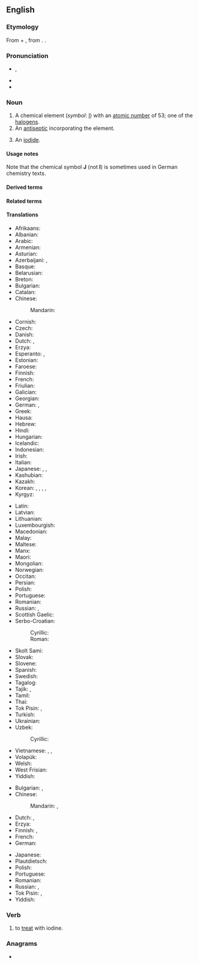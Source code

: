 ==English==
{{elements|en|I|tellurium|Te|xenon|Xe}}

===Etymology===
From {{der|en|fr|iode}} + {{af|en|-ine}}, from {{der|en|grc|ἰοειδής|t=violet}}. {{coin|en|Humphry Davy|nat=British|occ=chemist|in=1814}}.
{{wikipedia}}

===Pronunciation===
* {{enPR|ī'ədīn, ī'ədĭn, ī'ədēn}}, {{IPA|en|/ˈaɪ.əˌdaɪn, -dɪn, -diːn/}}
* {{audio|en|en-us-iodine.ogg|Audio (US)}}
* {{audio|en|en-uk-iodine.ogg|Audio (UK)}}

===Noun===
{{en-noun|-|s}}

# A chemical element (''symbol'': [[I]]) with an [[atomic number]] of 53; one of the [[halogen]]s.
# An [[antiseptic]] incorporating the element.
#: {{syn|en|tincture of iodine}}
# {{lb|en|countable|uncountable|obsolete}} An [[iodide]].

====Usage notes====
Note that the chemical symbol '''J''' (not '''I''') is sometimes used in German chemistry texts.

====Derived terms====
{{der4
|en|[[iod-]], [[iodo-]]
|iodimetry
|iodinate
|iodination
|iodine-125
|iodine-131
|iodine cyanide
|iodine green
|iodine heptafluoride
|iodine monochloride
|iodine number
|iodine pentafluoride
|iodine pentoxide
|iodine scarlet
|iodine trichloride
|iodine value
|iodine yellow
|[[iodinised]], [[iodinized]]
|iodite
|iodyrite
|radioiodine
|thyro-iodine
|tincture of iodine
}}

====Related terms====
{{rel4
|en|iodate
|iode
|iodic
|iodide
|iodipin
|[[iodise]], [[iodize]]
|iodous
}}

====Translations====
{{trans-top|element}}
* Afrikaans: {{t|af|jood}}
* Albanian: {{t+|sq|jod}}
* Arabic: {{t|ar|يُود|m}}
* Armenian: {{t+|hy|յոդ}}
* Asturian: {{t|ast|yodu|m}}
* Azerbaijani: {{t|az|yod}}, {{t|az|iod}}
* Basque: {{t|eu|iodoa}}
* Belarusian: {{t|be|ёд|m}}
* Breton: {{t|br|iod|m}}
* Bulgarian: {{t+|bg|йод|m}}
* Catalan: {{t+|ca|iode}}
* Chinese:
*: Mandarin: {{t+|cmn|碘|tr=diǎn}}
* Cornish: {{t|kw|eyodyn}}
* Czech: {{t+|cs|jód|m}}
* Danish: {{t+|da|jod}}
* Dutch: {{t+|nl|jood|n}}, {{t+|nl|jodium|n}}
* Erzya: {{t|myv|ёда}}
* Esperanto: {{t+|eo|jodo}}, {{t+|eo|iodo}}
* Estonian: {{t+|et|jood}}
* Faroese: {{t|fo|jod}}
* Finnish: {{t+|fi|jodi}}
* French: {{t+|fr|iode|m}}
* Friulian: {{t|fur|jodi}}
* Galician: {{t+|gl|iodo}}
* Georgian: {{t|ka|იოდი}}
* German: {{t|de|Jod|n}}, {{q|chemistry also}} {{t|de|Iod|n}}
* Greek: {{t+|el|ιώδιο|n}}
* Hausa: {{t|ha|aidin|m}}
* Hebrew: {{t+|he|יוד|m|tr=yod}}
* Hindi: {{t|hi|जंबुकी}}
* Hungarian: {{t+|hu|jód}}
* Icelandic: {{t+|is|joð}}
* Indonesian: {{t+|id|yodium}}
* Irish: {{t|ga|iaidín}}
* Italian: {{t+|it|iodio|m}}
* Japanese: {{t+|ja|ヨウ素|tr=ようそ, yōso}}, {{t+|ja|沃素|tr=ようそ, yōso}}, {{t+|ja|ヨード|tr=yōdo}}
* Kashubian: {{t|csb|jód}}
* Kazakh: {{t|kk|йод}}
* Korean: {{t+|ko|요오드}}, {{t|ko|옥도(沃度)}}, {{t|ko|옥소(沃素)}}, {{t|ko|요오듐}}, {{t+|ko|아이오딘}}
* Kyrgyz: {{t+|ky|йод}}
{{trans-mid}}
* Latin: {{t+|la|iodium}}
* Latvian: {{t+|lv|jods|m}}
* Lithuanian: {{t+|lt|jodas}}
* Luxembourgish: {{t|lb|Iod}}
* Macedonian: {{t|mk|јод|m}}
* Malay: {{t|ms|iodin}}
* Maltese: {{t|mt|jodju|m}}
* Manx: {{t|gv|eeadeen}}
* Maori: {{t|mi|hautawa}}
* Mongolian: {{t|mn|йод}}
* Norwegian: {{t+|no|jod}}
* Occitan: {{t|oc|iòde|m}}
* Persian: {{t+|fa|ید|tr=yod}}
* Polish: {{t+|pl|jod|m}}
* Portuguese: {{t+|pt|iodo}}
* Romanian: {{t+|ro|iod|n}}
* Russian: {{t+|ru|йод|m}}, {{t+|ru|ио́д|m}}
* Scottish Gaelic: {{t|gd|ìodain}}
* Serbo-Croatian:
*: Cyrillic: {{t|sh|јо̑д|m}}
*: Roman: {{t+|sh|jȏd|m}}
* Skolt Sami: {{t|sms|jåått}}
* Slovak: {{t+|sk|jód|m}}
* Slovene: {{t+|sl|jod|m}}
* Spanish: {{t+|es|yodo|m}}
* Swedish: {{t+|sv|jod|c}}
* Tagalog: {{t|tl|yodo}}
* Tajik: {{t+|tg|йод}}, {{t|tg|иод}}
* Tamil: {{t|ta|அயடின்}}
* Thai: {{t+|th|ไอโอดีน}}
* Tok Pisin: {{t|tpi|aiadin}}, {{t|tpi|yot}}
* Turkish: {{t+|tr|iyot}}
* Ukrainian: {{t|uk|йод|m}}
* Uzbek: {{t+|uz|yod}}
*: Cyrillic: {{t+|uz|йод}}
* Vietnamese: {{t|vi|iot}}, {{t+|vi|iốt}}, {{t|vi|iođ}}
* Volapük: {{t+|vo|yodin}}
* Welsh: {{t+|cy|ïodin}}
* West Frisian: {{t|fy|joadium}}
* Yiddish: {{t|yi|יאָד|m}}
{{trans-bottom}}

{{trans-top|antiseptic}}
* Bulgarian: {{t|bg|йо́дна тинкту́ра|f}}, {{t+|bg|йод|m}} {{qualifier|colloquial}}
* Chinese:
*: Mandarin: {{t+|cmn|碘酒|tr=diǎnjiǔ}}, {{t+|cmn|碘酊|tr=diǎndǐng}}
* Dutch: {{t+|nl|jodium|n}}, {{t+|nl|jodiumtinctuur|m}}
* Erzya: {{t|myv|ёда}}
* Finnish: {{t|fi|joditinktuura}}, {{t|fi|jodisprii}}
* French: {{t-needed|fr}}
* German: {{t|de|Jodtinktur|f}}
{{trans-mid}}
* Japanese: {{t|ja|ヨードチンキ|tr=yōdochinki}}
* Plautdietsch: {{t|pdt|Jood|n}}
* Polish: {{t+|pl|jodyna|f}}
* Portuguese: {{t+|pt|iodo|m}}
* Romanian: {{t-needed|ro}}
* Russian: {{t|ru|[[раствор]] [[йод|йода]]|m}}, {{t+|ru|ио́д|m}}
* Tok Pisin: {{t|tpi|aiadin}}, {{t|tpi|yot}}
* Yiddish: {{t|yi|יאָד|m|f}}
{{trans-bottom}}

===Verb===
{{en-verb}}

# {{lb|en|transitive}} to [[treat]] with iodine.
#: {{syn|en|iodinate}}

===Anagrams===
* {{anagrams|en|a=deiino|Idoine}}

{{C|en|Halogens}}